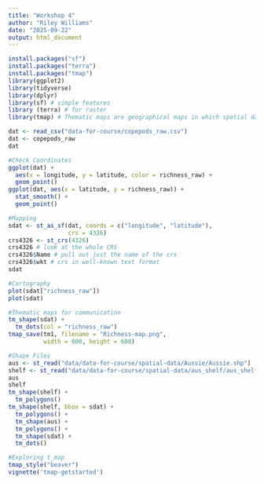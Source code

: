 ```yaml
---
title: "Workshop 4"
author: "Riley Williams"
date: "2025-09-22"
output: html_document
---
```


```r
install.packages("sf") 
install.packages("terra")
install.packages("tmap")
library(ggplot2)
library(tidyverse)
library(dplyr)
library(sf) # simple features
library (terra) # for raster
library(tmap) # Thematic maps are geographical maps in which spatial data distributions are visualized
```

```r
dat <- read_csv("data-for-course/copepods_raw.csv")
dat <- copepods_raw
dat
```

```r
#Check Coordinates
ggplot(dat) + 
  aes(x = longitude, y = latitude, color = richness_raw) +
  geom_point()
ggplot(dat, aes(x = latitude, y = richness_raw)) + 
  stat_smooth() + 
  geom_point()
```

```r
#Mapping
sdat <- st_as_sf(dat, coords = c("longitude", "latitude"), 
                 crs = 4326)
crs4326 <- st_crs(4326)
crs4326 # look at the whole CRS
crs4326$Name # pull out just the name of the crs
crs4326$wkt # crs in well-known text format
sdat
```

```r
#Cartography
plot(sdat["richness_raw"])
plot(sdat)
```

```r
#Thematic maps for communication
tm_shape(sdat) + 
  tm_dots(col = "richness_raw")
tmap_save(tm1, filename = "Richness-map.png", 
          width = 600, height = 600)
```

```r
#Shape Files
aus <- st_read("data/data-for-course/spatial-data/Aussie/Aussie.shp")
shelf <- st_read("data/data-for-course/spatial-data/aus_shelf/aus_shelf.shp")
aus
shelf
tm_shape(shelf) + 
  tm_polygons()
tm_shape(shelf, bbox = sdat) + 
  tm_polygons() +
  tm_shape(aus) + 
  tm_polygons() + 
  tm_shape(sdat) + 
  tm_dots()
```

```r
#Exploring t_map
tmap_style("beaver")
vignette('tmap-getstarted')
```